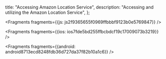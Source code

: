   title: "Accessing Amazon Location Service",
  description: "Accessing and utilizing the Amazon Location Service",
};






<Fragments fragments={{js: js2f9365655f0969ffbbbf9123b0e5769847}} />



<Fragments fragments={{ios: ios7fde5bd255ffbcbdcf19c17009073b3219}} />



<Fragments fragments={{android: android8713ecd8248fdb36d727da37f82b10a1c6}} />
